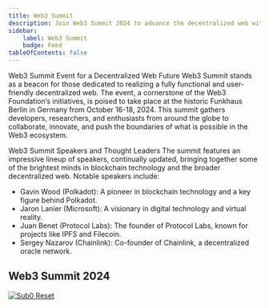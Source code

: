 ```yaml
---
title: Web3 Summit
description: Join Web3 Summit 2024 to advance the decentralized web with top speakers, workshops, and collaborative innovation.
sidebar: 
    label: Web3 Summit
    badge: Feed
tableOfContents: false
---
```






Web3 Summit Event for a Decentralized Web Future
Web3 Summit stands as a beacon for those dedicated to realizing a fully functional and user-friendly decentralized web. The event, a cornerstone of the Web3 Foundation‘s initiatives, is poised to take place at the historic Funkhaus Berlin in Germany from October 16-18, 2024. This summit gathers developers, researchers, and enthusiasts from around the globe to collaborate, innovate, and push the boundaries of what is possible in the Web3 ecosystem.

Web3 Summit Speakers and Thought Leaders
The summit features an impressive lineup of speakers, continually updated, bringing together some of the brightest minds in blockchain technology and the broader decentralized web. Notable speakers include:

- Gavin Wood (Polkadot): A pioneer in blockchain technology and a key figure behind Polkadot.
- Jaron Lanier (Microsoft): A visionary in digital technology and virtual reality.
- Juan Benet (Protocol Labs): The founder of Protocol Labs, known for projects like IPFS and Filecoin.
- Sergey Nazarov (Chainlink): Co-founder of Chainlink, a decentralized oracle network.

## Web3 Summit 2024
[<Image src={coverImage} alt="Sub0 Reset" />](/events/web3-summit/)

 <DirectoryLinks directory="events/web3-summit" />
